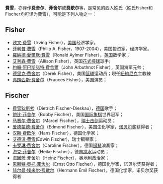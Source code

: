 '''費雪'''，亦译作'''费舍尔'''、'''菲舍尔'''或'''费歇尔'''等，是常见的西人姓氏（姓氏Fisher和Fischer均可译为費雪），可能是下列人物之一：

== Fisher ==

* [[欧文·费雪|欧文·费雪]]（Irving Fisher），[[美国|美国]]经济学家。
* [[菲利普·费雪|菲利普·费雪]]（Philip A. Fisher，1907-2004），美国投资家，经济学家。
* [[羅納德·愛爾默·費雪|羅納德·愛爾默·費雪]]（Ronald Aylmer Fisher），[[英国|英国]]数学家；
* [[艾利森·費雪|艾利森·費雪]]（Allison Fisher），英国[[花式撞球|花式撞球]]球手;
* [[約翰·阿巴斯諾特·費舍爾|約翰·阿巴斯諾特·費舍爾]]（John Arbuthnot Fisher），英国海军元帅；
* [[德里克·费舍尔|德里克·费舍尔]]（Derek Fisher），美国[[篮球|篮球]]运动员；現任[[紐約尼克|紐約尼克]]主教練
* [[弗朗西斯·费舍尔|弗朗西斯·费舍尔]]（Frances Fisher），美国演员；

== Fischer ==

* [[費雪狄斯考|費雪狄斯考]]（Dietrich Fischer-Dieskau），[[德国|德国]]歌手；
* [[鲍比·菲舍尔|鲍比·菲舍尔]]（Bobby Fischer），美国[[国际象棋|国际象棋]]世界冠军；
* [[马赛尔·费舍尔|马赛尔·费舍尔]]（Marcel Fischer），[[瑞士|瑞士]][[击剑|击剑]]运动员；
* [[爱德蒙德·费舍尔|爱德蒙德·费舍尔]]（Edmond Fischer），美国生化学家，[[诺贝尔奖|诺贝尔奖]]获得者；
* [[汉斯·费歇尔|汉斯·费歇尔]]（Hans Fischer），德国化学家；
* [[艾德溫·費雪|艾德溫·費雪]](Edwin Fischer)，瑞士鋼琴家；
* [[卡罗琳·费舍尔|卡罗琳·费舍尔]]（Caroline Fischer），德国[[钢琴|钢琴]]演奏家；
* [[海克·菲舍尔|海克·菲舍尔]]（Heike Fischer），德国[[跳水|跳水]]运动员；
* [[海因茨·菲舍尔|海因茨·菲舍尔]]（Heinz Fischer），[[奥地利|奥地利]]政治家；
* [[恩斯特·奥托·菲舍尔|恩斯特·奥托·菲舍尔]]（Ernst Otto Fischer），德国化学家，诺贝尔奖获得者；
* [[赫尔曼·埃米尔·费歇尔|赫尔曼·埃米尔·费歇尔]]（Hermann Emil Fischer），德国化学家，诺贝尔奖获得者

{{disambig|CAT=二字人名消歧义}}